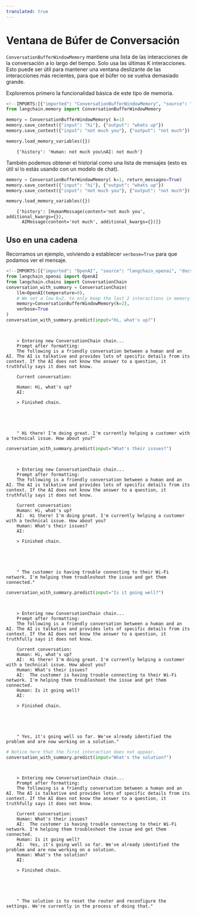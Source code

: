 ```yaml
---
translated: true
---
```


# Ventana de Búfer de Conversación

`ConversationBufferWindowMemory` mantiene una lista de las interacciones de la conversación a lo largo del tiempo. Solo usa las últimas K interacciones. Esto puede ser útil para mantener una ventana deslizante de las interacciones más recientes, para que el búfer no se vuelva demasiado grande.

Exploremos primero la funcionalidad básica de este tipo de memoria.

```python
<!--IMPORTS:[{"imported": "ConversationBufferWindowMemory", "source": "langchain.memory", "docs": "https://api.python.langchain.com/en/latest/memory/langchain.memory.buffer_window.ConversationBufferWindowMemory.html", "title": "Conversation Buffer Window"}]-->
from langchain.memory import ConversationBufferWindowMemory
```

```python
memory = ConversationBufferWindowMemory( k=1)
memory.save_context({"input": "hi"}, {"output": "whats up"})
memory.save_context({"input": "not much you"}, {"output": "not much"})
```

```python
memory.load_memory_variables({})
```

```output
    {'history': 'Human: not much you\nAI: not much'}
```

También podemos obtener el historial como una lista de mensajes (esto es útil si lo estás usando con un modelo de chat).

```python
memory = ConversationBufferWindowMemory( k=1, return_messages=True)
memory.save_context({"input": "hi"}, {"output": "whats up"})
memory.save_context({"input": "not much you"}, {"output": "not much"})
```

```python
memory.load_memory_variables({})
```

```output
    {'history': [HumanMessage(content='not much you', additional_kwargs={}),
      AIMessage(content='not much', additional_kwargs={})]}
```

## Uso en una cadena

Recorramos un ejemplo, volviendo a establecer `verbose=True` para que podamos ver el mensaje.

```python
<!--IMPORTS:[{"imported": "OpenAI", "source": "langchain_openai", "docs": "https://api.python.langchain.com/en/latest/llms/langchain_openai.llms.base.OpenAI.html", "title": "Conversation Buffer Window"}, {"imported": "ConversationChain", "source": "langchain.chains", "docs": "https://api.python.langchain.com/en/latest/chains/langchain.chains.conversation.base.ConversationChain.html", "title": "Conversation Buffer Window"}]-->
from langchain_openai import OpenAI
from langchain.chains import ConversationChain
conversation_with_summary = ConversationChain(
    llm=OpenAI(temperature=0),
    # We set a low k=2, to only keep the last 2 interactions in memory
    memory=ConversationBufferWindowMemory(k=2),
    verbose=True
)
conversation_with_summary.predict(input="Hi, what's up?")
```

```output


    > Entering new ConversationChain chain...
    Prompt after formatting:
    The following is a friendly conversation between a human and an AI. The AI is talkative and provides lots of specific details from its context. If the AI does not know the answer to a question, it truthfully says it does not know.

    Current conversation:

    Human: Hi, what's up?
    AI:

    > Finished chain.





    " Hi there! I'm doing great. I'm currently helping a customer with a technical issue. How about you?"
```

```python
conversation_with_summary.predict(input="What's their issues?")
```

```output


    > Entering new ConversationChain chain...
    Prompt after formatting:
    The following is a friendly conversation between a human and an AI. The AI is talkative and provides lots of specific details from its context. If the AI does not know the answer to a question, it truthfully says it does not know.

    Current conversation:
    Human: Hi, what's up?
    AI:  Hi there! I'm doing great. I'm currently helping a customer with a technical issue. How about you?
    Human: What's their issues?
    AI:

    > Finished chain.





    " The customer is having trouble connecting to their Wi-Fi network. I'm helping them troubleshoot the issue and get them connected."
```

```python
conversation_with_summary.predict(input="Is it going well?")
```

```output


    > Entering new ConversationChain chain...
    Prompt after formatting:
    The following is a friendly conversation between a human and an AI. The AI is talkative and provides lots of specific details from its context. If the AI does not know the answer to a question, it truthfully says it does not know.

    Current conversation:
    Human: Hi, what's up?
    AI:  Hi there! I'm doing great. I'm currently helping a customer with a technical issue. How about you?
    Human: What's their issues?
    AI:  The customer is having trouble connecting to their Wi-Fi network. I'm helping them troubleshoot the issue and get them connected.
    Human: Is it going well?
    AI:

    > Finished chain.





    " Yes, it's going well so far. We've already identified the problem and are now working on a solution."
```

```python
# Notice here that the first interaction does not appear.
conversation_with_summary.predict(input="What's the solution?")
```

```output


    > Entering new ConversationChain chain...
    Prompt after formatting:
    The following is a friendly conversation between a human and an AI. The AI is talkative and provides lots of specific details from its context. If the AI does not know the answer to a question, it truthfully says it does not know.

    Current conversation:
    Human: What's their issues?
    AI:  The customer is having trouble connecting to their Wi-Fi network. I'm helping them troubleshoot the issue and get them connected.
    Human: Is it going well?
    AI:  Yes, it's going well so far. We've already identified the problem and are now working on a solution.
    Human: What's the solution?
    AI:

    > Finished chain.





    " The solution is to reset the router and reconfigure the settings. We're currently in the process of doing that."
```
